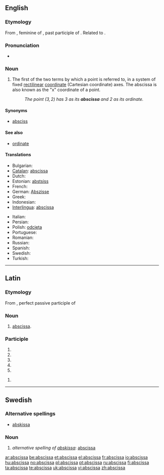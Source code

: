==English==

===Etymology===
From {{etyl|la}} {{term|abscissa|lang=la}}, feminine of {{term|abscissus|lang=la}}, past participle of {{term|abscindo|abscindō|to cut off|lang=la}}. Related to {{term|abscind|lang=en}}.

===Pronunciation===
* {{audio|en-us-abscissa.ogg|Audio (US)}}

===Noun===
{{en-noun|pl2=abscissae}}

# {{geometry}} The first of the two terms by which a point is referred to, in a system of fixed [[rectilinear]] [[coordinate]] (Cartesian coordinate) axes. The abscissa is also known as the "x" coordinate of a point.
#: ''The point <math>(3,2)</math> has 3 as its '''abscissa''' and 2 as its ordinate.''

====Synonyms====
* [[absciss]]

====See also====
* [[ordinate]]

====Translations====
{{trans-top|first of two coordinates}}
* Bulgarian: {{t-|bg|абсциса|f|sc=Cyrl}}
* [[Catalan]]: [[abscissa]] {{f}}
* Dutch: {{t+|nl|abscis|f}}
* Estonian: [[abstsiss]]
* French: {{t+|fr|abscisse|f}}
* German: [[Abszisse]] {{f}}
* Greek: {{t+|el|τετμημένη|f|sc=Grek}}
* Indonesian: {{t-|id|absis|xs=Indonesian}}
* [[Interlingua]]: [[abscissa]]
{{trans-mid}}
* Italian: {{t-|it|ascissa|f}}
* Persian: {{t-|fa|طول|sc=fa-Arab|xs=Persian}}
* Polish: [[odcięta]]
* Portuguese: {{t+|pt|abscissa}}
* Romanian: {{t-|ro|abscisa|f}}
* Russian: {{t+|ru|абсцисса|f|sc=Cyrl}}
* Spanish: {{t+|es|abscisa|f}}
* Swedish: {{t+|sv|abskissa|c}}
* Turkish: {{t+|tr|apsis}}
{{trans-bottom}}

----

==Latin==

===Etymology===
From {{term|abscissus|lang=la}}, perfect passive participle of {{term|abscindo|abscindō|tear away|lang=la}}

===Noun===
{{la-noun|abscissa|abscissae|abscissae|f|first}}

# {{math|lang=la}} [[#English|abscissa]].

===Participle===
{{la-part-form|abscissa}}

# {{inflection of|abscissus|abscissus|nom|f|s|lang=la}}
# {{inflection of|abscissus|abscissus|nom|n|p|lang=la}}
# {{inflection of|abscissus|abscissus|acc|n|p|lang=la}}
# {{inflection of|abscissus|abscissus|voc|f|s|lang=la}}
# {{inflection of|abscissus|abscissus|voc|n|p|lang=la}}

{{la-part-form|abscissā}}

# {{inflection of|abscissus|abscissus|abl|f|s|lang=la}}

----

==Swedish==

===Alternative spellings===
* [[abskissa]]

===Noun===
{{infl|sv|noun|g=c}}
{{sv-noun-reg-or|absciss}}

# ''alternative spelling of [[abskissa]]'': [[#English|abscissa]]

[[ar:abscissa]]
[[be:abscissa]]
[[et:abscissa]]
[[el:abscissa]]
[[fr:abscissa]]
[[io:abscissa]]
[[hu:abscissa]]
[[no:abscissa]]
[[pl:abscissa]]
[[pt:abscissa]]
[[ru:abscissa]]
[[fi:abscissa]]
[[ta:abscissa]]
[[te:abscissa]]
[[uk:abscissa]]
[[vi:abscissa]]
[[zh:abscissa]]